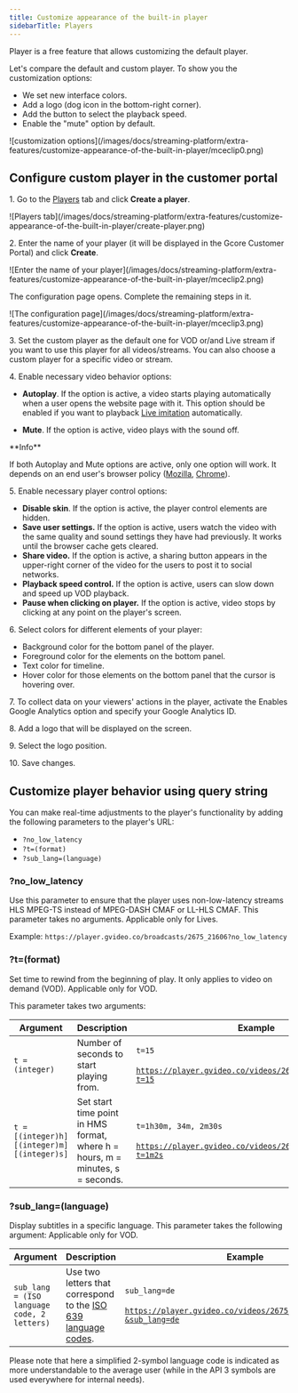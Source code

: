---
title: Customize appearance of the built-in player
sidebarTitle: Players
---

Player is a free feature that allows customizing the default player.

Let's compare the default and custom player. To show you the customization options:

  * We set new interface colors.
  * Add a logo (dog icon in the bottom-right corner).
  * Add the button to select the playback speed.
  * Enable the "mute" option by default.


<Frame>![customization options](/images/docs/streaming-platform/extra-features/customize-appearance-of-the-built-in-player/mceclip0.png)</Frame>



## Configure custom player in the customer portal

1\. Go to the [Players](https://streaming.gcore.com/players/list) tab and click **Create a player**.


<Frame>![Players tab](/images/docs/streaming-platform/extra-features/customize-appearance-of-the-built-in-player/create-player.png)</Frame>



2\. Enter the name of your player (it will be displayed in the Gcore Customer Portal) and click **Create**.


<Frame>![Enter the name of your player](/images/docs/streaming-platform/extra-features/customize-appearance-of-the-built-in-player/mceclip2.png)</Frame>



The configuration page opens. Complete the remaining steps in it.


<Frame>![The configuration page](/images/docs/streaming-platform/extra-features/customize-appearance-of-the-built-in-player/mceclip3.png)</Frame>



3\. Set the custom player as the default one for VOD or/and Live stream if you want to use this player for all videos/streams. You can also choose a custom player for a specific video or stream.

4\. Enable necessary video behavior options:

  * **Autoplay**. If the option is active, a video starts playing automatically when a user opens the website page with it. This option should be enabled if you want to playback [Live imitation](/streaming-platform/video-hosting/create-an-illusion-of-a-live-broadcast-with-uploaded-videos) automatically.

  * **Mute**. If the option is active, video plays with the sound off.


<Info>
**Info**

If both Autoplay and Mute options are active, only one option will work. It depends on an end user's browser policy ([Mozilla](https://developer.mozilla.org/en-US/docs/Web/Media/Autoplay_guide), [Chrome](https://developer.chrome.com/blog/autoplay)).
</Info>

5\. Enable necessary player control options:

  * **Disable skin**. If the option is active, the player control elements are hidden. 
  * **Save user settings.** If the option is active, users watch the video with the same quality and sound settings they have had previously. It works until the browser cache gets cleared.
  * **Share video.** If the option is active, a sharing button appears in the upper-right corner of the video for the users to post it to social networks.
  * **Playback speed control.** If the option is active, users can slow down and speed up VOD playback. 
  * **Pause when clicking on player.** If the option is active, video stops by clicking at any point on the player's screen.



6\. Select colors for different elements of your player:

  * Background color for the bottom panel of the player.
  * Foreground color for the elements on the bottom panel.
  * Text color for timeline.
  * Hover color for those elements on the bottom panel that the cursor is hovering over.



7\. To collect data on your viewers' actions in the player, activate the Enables Google Analytics option and specify your Google Analytics ID.

8\. Add a logo that will be displayed on the screen.

9\. Select the logo position. 

10\. Save changes.

## Customize player behavior using query string

You can make real-time adjustments to the player's functionality by adding the following parameters to the player's URL: 

  * `?no_low_latency`
  * `?t=(format)`
  * `?sub_lang=(language)`



### ?no_low_latency

Use this parameter to ensure that the player uses non-low-latency streams HLS MPEG-TS instead of MPEG-DASH CMAF or LL-HLS CMAF. This parameter takes no arguments. 
Applicable only for Lives.

Example: `https://player.gvideo.co/broadcasts/2675_21606?no_low_latency`

### ?t=(format)

Set time to rewind from the beginning of play. It only applies to video on demand (VOD). 
Applicable only for VOD.

This parameter takes two arguments: 

| **Argument**                               | **Description**                                          | **Example**                                                                                                            |
|--------------------------------------------|----------------------------------------------------------|------------------------------------------------------------------------------------------------------------------------|
| `t = (integer)`                            | Number of seconds to start playing from.                 | `t=15`<br/><br/><code>https://player.gvideo.co/videos/2675_iKbrdNMcS9ylGuw?t=15</code>                                   |
| `t = [(integer)h][(integer)m][(integer)s]` | Set start time point in HMS format, where h = hours, m = minutes, s = seconds. | `t=1h30m, 34m, 2m30s`<br/><br/><code>https://player.gvideo.co/videos/2675_iKbrdNMcS9ylGuw?t=1m2s</code> |
  
  
### ?sub_lang=(language)

Display subtitles in a specific language. This parameter takes the following argument: 
Applicable only for VOD.

| **Argument**                                 | **Description**                                             | **Example**                                                                                                           |
|----------------------------------------------|-------------------------------------------------------------|-----------------------------------------------------------------------------------------------------------------------|
| `sub_lang = (ISO language code, 2 letters)`  | Use two letters that correspond to the [ISO 639 language codes](https://en.wikipedia.org/wiki/List_of_ISO_639_language_codes). | `sub_lang=de`<br/><br/><code>https://player.gvideo.co/videos/2675_iKbrdNMcS9ylGuw?&sub_lang=de</code> |

Please note that here a simplified 2-symbol language code is indicated as more understandable to the average user (while in the API 3 symbols are used everywhere for internal needs).